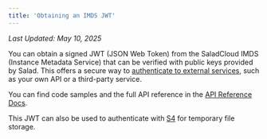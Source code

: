 ```yaml
---
title: 'Obtaining an IMDS JWT'
---
```


_Last Updated: May 10, 2025_

You can obtain a signed JWT (JSON Web Token) from the SaladCloud IMDS (Instance Metadata Service) that can be verified
with public keys provided by Salad. This offers a secure way to
[authenticate to external services](/tutorials/jwt-authentication), such as your own API or a third-party service.

You can find code samples and the full API reference in the [API Reference Docs](/reference/imds/get-token).

This JWT can also be used to authenticate with [S4](/products/s4/salad-simple-storage-service) for temporary file
storage.
